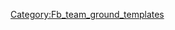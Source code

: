 {{fb team ground|s=西格納伊度納公園|sc=GER|g={{{g}}}|tc={{{tc}}}}}<!--
--><noinclude>[[Category:Fb_team_ground_templates]]</noinclude>